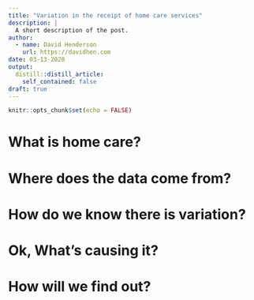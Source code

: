 ```yaml
---
title: "Variation in the receipt of home care services"
description: |
  A short description of the post.
author:
  - name: David Henderson
    url: https://davidhen.com
date: 03-13-2020
output:
  distill::distill_article:
    self_contained: false
draft: true
---
```


```r
knitr::opts_chunk$set(echo = FALSE)
```

# What is home care?

# Where does the data come from?

# How do we know there is variation?

# Ok, What's causing it?

# How will we find out?

